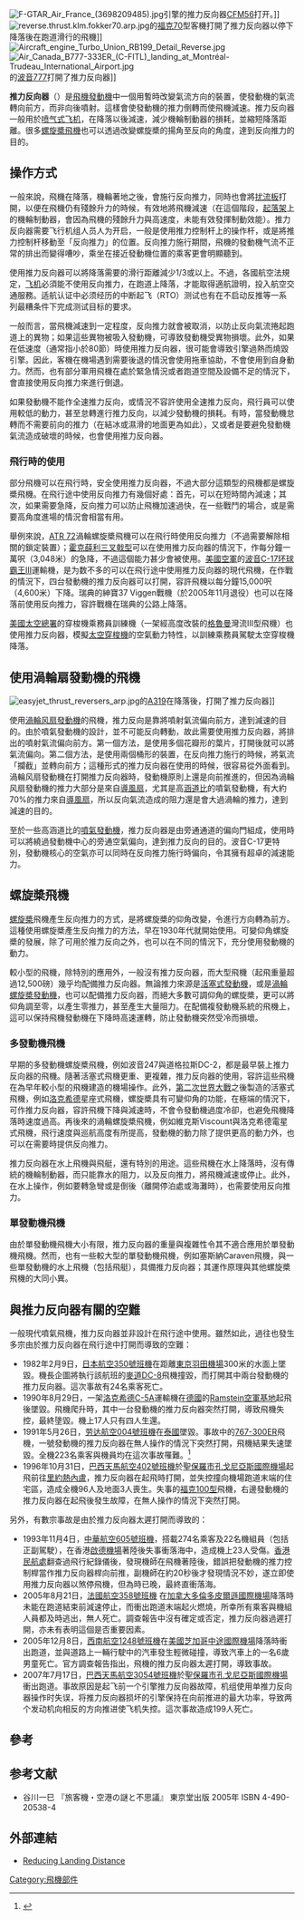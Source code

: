 {{NoteTA
|1=zh-tw:噴射機;zh-cn:喷气式飞机;
}}
{{cleanup-jargon|time=2013-03-13T09:41:26+00:00}}
[[File:F-GTAR_Air_France_(3698209485).jpg|thumb]]引擎的推力反向器[[CFM56|CFM56]]打开。]]
[[File:reverse.thrust.klm.fokker70.arp.jpg|thumb]]的[[福克70|福克70]]型客機打開了推力反向器以停下降落後在跑道滑行的飛機]]
[[File:Aircraft_engine_Turbo_Union_RB199_Detail_Reverse.jpg|thumb]]
[[File:Air_Canada_B777-333ER_(C-FITL)_landing_at_Montréal-Trudeau_International_Airport.jpg|thumb]]的[[波音777|波音777]]打開了推力反向器]]

'''推力反向器'''（{{lang-en|thrust reversal}}）是[[飛機發動機|飛機發動機]]中一個用暫時改變氣流方向的裝置，使發動機的氣流轉向前方，而非向後噴射。這樣會使發動機的推力倒轉而使飛機減速。推力反向器一般用於[[喷气式飞机|喷气式飞机]]，在降落以後減速，減少機輪制動器的損耗，並縮短降落距離。很多[[螺旋槳飛機|螺旋槳飛機]]也可以透過改變螺旋槳的揚角至反向的角度，達到反向推力的目的。

== 操作方式 ==
一般來說，飛機在降落，機輪著地之後，會施行反向推力，同時也會將[[扰流板|扰流板]]打開，以便在飛機仍有殘餘升力的時候，有效地將飛機減速（在這個階段，[[起落架|起落架]]上的機輪制動器，會因為飛機的殘餘升力與高速度，未能有效發揮制動效能）。推力反向器需要飞行机组人员人为开启，一般是使用推力控制杆上的操作杆，或是將推力控制杆移動至「反向推力」的位置。反向推力施行期間，飛機的發動機气流不正常的排出而變得嘈吵，乘坐在接近發動機位置的乘客更會明顯聽到。

使用推力反向器可以將降落需要的滑行距離減少1/3或以上。不過，各國航空法規定，[[飞机|飞机]]必須能不使用反向推力，在跑道上降落，才能取得適航證明，投入航空交通服務。适航认证中必须经历的中断起飞（RTO）测试也有在不启动反推等一系列最糟条件下完成测试目标的要求。

一般而言，當飛機減速到一定程度，反向推力就會被取消，以防止反向氣流捲起跑道上的異物；如果這些異物被吸入發動機，可導致發動機受異物損壞。此外，如果在低速度（通常指小於80節）時使用推力反向器，很可能會導致引擎過熱而燒毀引擎。因此，客機在機場遇到需要後退的情況會使用拖車協助，不會使用到自身動力。然而，也有部分軍用飛機在處於緊急情況或者跑道空間及設備不足的情況下，會直接使用反向推力來進行倒退。

如果發動機不能作全速推力反向，或情況不容許使用全速推力反向，飛行員可以使用較低的動力，甚至怠轉進行推力反向，以減少發動機的損耗。有時，當發動機怠轉而不需要前向的推力（在結冰或濕滑的地面更為如此），又或者是要避免發動機氣流造成破壞的時候，也會使用推力反向器。

=== 飛行時的使用 ===
部分飛機可以在飛行時，安全使用推力反向器，不過大部分這類型的飛機都是螺旋槳飛機。在飛行途中使用反向推力有幾個好處：首先，可以在短時間內減速；其次，如果需要急降，反向推力可以防止飛機加速過快，在一些戰鬥的場合，或是需要高角度進場的情況會相當有用。

舉例來說，[[ATR_72|ATR 72]]渦輪螺旋槳飛機可以在飛行時使用反向推力（不過需要解除相關的鎖定裝置）；[[霍克薛利三叉戟型|霍克薛利三叉戟型]]可以在使用推力反向器的情況下，作每分鐘一萬呎（3,048米）的急降，不過這個能力甚少會被使用。[[美國空軍|美國空軍]]的[[波音C-17环球霸王III|波音C-17环球霸王III]]運輸機，是为数不多的可以在飛行途中使用推力反向器的現代飛機，在作戰的情況下，四台發動機的推力反向器可以打開，容許飛機以每分鐘15,000呎（4,600米）下降。瑞典的紳寶37 Viggen戰機（於2005年11月退役）也可以在降落前使用反向推力，容許戰機在瑞典的公路上降落。

[[美国国家航空航天局|美國太空總署]]的穿梭機乘務員訓練機（一架經高度改裝的[[格魯曼|格魯曼]]灣流III型飛機）也使用推力反向器，模擬[[太空穿梭機|太空穿梭機]]的空氣動力特性，以訓練乘務員駕駛太空穿梭機降落。



== 使用渦輪扇發動機的飛機 ==

[[File:easyjet_thrust_reversers_arp.jpg|thumb]]的[[空中巴士A320|A319]]在降落後，打開了推力反向器]]

使用[[涡轮风扇发动机|渦輪风扇發動機]]的飛機，推力反向是靠將噴射氣流偏向前方，達到減速的目的。由於噴氣發動機的設計，並不可能反向轉動，故此需要使用推力反向器，將排出的噴射氣流偏向前方。第一個方法，是使用多個花瓣形的葉片，打開後就可以將氣流偏向。第二個方法，是使用兩個桶形的裝置，在反向推力施行的時候，將氣流「攔截」並轉向前方；這種形式的推力反向器在使用的時候，很容易從外面看到。
渦輪风扇發動機在打開推力反向器時，發動機原則上還是向前推進的，但因為渦輪风扇發動機的推力大部分是來自[[導風扇|導風扇]]，尤其是高[[涵道比|涵道比]]的噴氣發動機，有大約70%的推力來自[[導風扇|導風扇]]，所以反向氣流造成的阻力還是會大過渦輪的推力，達到減速的目的。

至於一些高涵道比的[[噴氣發動機|噴氣發動機]]，推力反向器是由旁通通道的偏向門組成，使用時可以將繞過發動機中心的旁通空氣偏向，達到推力反向的目的。波音C-17更特別，發動機核心的空氣亦可以同時在反向推力施行時偏向，令其擁有超卓的減速能力。

== 螺旋槳飛機 ==
[[螺旋槳|螺旋槳]]飛機產生反向推力的方式，是將螺旋槳的仰角改變，令進行方向轉為前方。這種使用螺旋槳產生反向推力的方法，早在1930年代就開始使用。可變仰角螺旋槳的發展，除了可用於推力反向之外，也可以在不同的情況下，充分使用發動機的動力。

較小型的飛機，除特別的應用外，一般沒有推力反向器，而大型飛機（起飛重量超過12,500磅）幾乎均配備推力反向器。無論推力來源是[[活塞式發動機|活塞式發動機]]，或是[[渦輪螺旋槳發動機|渦輪螺旋槳發動機]]，也可以配備推力反向器，而絕大多數可調仰角的螺旋槳，更可以將仰角調至零，以產生零推力，甚至產生大量阻力。在配備複發動機系統的飛機上，這可以保持飛機發動機在下降時高速運轉，防止發動機突然受冷而損壞。

=== 多發動機飛機 ===
早期的多發動機螺旋槳飛機，例如波音247與道格拉斯DC-2，都是最早裝上推力反向器的飛機。隨著活塞式飛機更重、更複雜，推力反向器的使用，容許這些飛機在為早年較小型的飛機建造的機場操作。此外，[[第二次世界大戰|第二次世界大戰]]之後製造的活塞式飛機，例如[[洛克希德|洛克希德]]星座式飛機，螺旋槳具有可變仰角的功能，在極端的情況下，可作推力反向器，容許飛機下降與減速時，不會令發動機過度冷卻，也避免飛機降落時速度過高。再後來的渦輪螺旋槳飛機，例如維克斯Viscount與洛克希德電星式飛機，飛行速度與巡航高度有所提高，發動機的動力除了提供更高的動力外，也可以在需要時提供反向推力。

推力反向器在水上飛機與飛艇，還有特別的用途。這些飛機在水上降落時，沒有傳統的機輪制動器，而只能靠水的阻力，以及反向推力，將飛機減速或停止。此外，在水上操作，例如要轉急彎或是倒後（離開停泊處或海灘時），也需要使用反向推力。

=== 單發動機飛機 ===
由於單發動機飛機大小有限，推力反向器的重量與複雜性令其不適合應用於單發動機飛機。然而，也有一些較大型的單發動機飛機，例如塞斯納Caraven飛機，與一些單發動機的水上飛機（包括飛艇），具備推力反向器；其運作原理與其他螺旋槳飛機的大同小異。

== 與推力反向器有關的空難 ==
一般現代噴氣飛機，推力反向器並非設計在飛行途中使用。雖然如此，過往也發生多宗由於推力反向器在飛行途中打開而導致的空難：

*1982年2月9日，[[日本航空350號班機|日本航空350號班機]]在距離[[東京|東京]][[羽田機場|羽田機場]]300米的水面上墜毀。機長企圖將執行該航班的[[麥道|麥道]][[DC-8|DC-8]]飛機撞毀，而打開其中兩台發動機的推力反向器。這次事故有24名乘客死亡。
*1990年8月29日，一架[[洛克希德|洛克希德]][[C-5運輸機|C-5A]]運輸機在[[德國|德國]]的[[拉姆施泰因空軍基地|Ramstein空軍基地]]起飛後墜毀。飛機爬升時，其中一台發動機的推力反向器突然打開，導致飛機失控，最終墬毀。機上17人只有四人生還。
*1991年5月26日，[[劳达航空004號班機|劳达航空004號班機]]在[[泰國|泰國]]墜毀。事故中的[[波音767|767-300ER]]飛機，一號發動機的推力反向器在無人操作的情況下突然打開，飛機結果失速墜毀。全機223名乘客與機員均在這次事故罹難。<ref name="Tailstrike">{{cite web
  | title = 26 May 1991 - Lauda 004
  | publisher = Tailstrike.com: [[Cockpit_Voice_Recorder|Cockpit Voice Recorder]] Database
  | url = http://www.tailstrike.com/260591.htm
  | date = 2004-09-23
  | accessdate = 2006-12-14
  | archive-date = 2019-07-29
  | archive-url = https://web.archive.org/web/20190729201314/http://www.tailstrike.com/260591.htm
  | dead-url = no
  }}</ref>
*1996年10月31日，[[巴西天馬航空402號班機|巴西天馬航空402號班機]]於[[聖保羅_(巴西)|聖保羅市]][[孔戈尼亞斯國際機場|孔戈尼亞斯國際機場]]起飛前往[[里約熱內盧|里約熱內盧]]，推力反向器在起飛時打開，並失控撞向機場跑道末端的住宅區，造成全機96人及地面3人喪生。失事的[[福克100|福克100型]]飛機，右邊發動機的推力反向器在起飛後發生故障，在無人操作的情況下突然打開。

另外，有數宗事故是由於推力反向器太遲打開而導致的：

*1993年11月4日，[[中華航空605號班機|中華航空605號班機]]，搭載274名乘客及22名機組員（包括正副駕駛），在香港[[啟德機場|啟德機場]]著陸後失事衝落海中，造成機上23人受傷。[[香港|香港]][[民航處|民航處]]翻查過飛行紀錄儀後，發現機師在飛機著陸後，錯誤把發動機的推力控制桿當作推力反向器桿向前推，副機師在約20秒後才發現情況不妙，遂立即使用推力反向器以煞停飛機，但為時已晚，最終直衝落海。
*2005年8月21日，[[法國航空358號班機|法國航空358號班機]] 在[[加拿大|加拿大]][[多倫多皮爾遜國際機場|多倫多皮爾遜國際機場]]降落時未能在跑道結束前減速停止，而衝出跑道末端起火燃燒，所幸所有乘客與機組人員都及時逃出，無人死亡。調查報告中沒有確定或否定，推力反向器過遲打開，亦未有表明這個是否重要因素。
*2005年12月8日，[[西南航空1248號班機|西南航空1248號班機]]在[[美國|美國]][[芝加哥中途國際機場|芝加哥中途國際機場]]降落時衝出跑道，並與道路上一輛行駛中的汽車發生輕微碰撞，導致汽車上的一名6歲男童死亡。官方調查報告指出，飛機的推力反向器太遲打開，導致事故。
*2007年7月17日，[[巴西天馬航空3054號班機|巴西天馬航空3054號班機]]於[[聖保羅_(巴西)|聖保羅市]][[孔戈尼亞斯國際機場|孔戈尼亞斯國際機場]]衝出跑道。事故原因是起飞前一个引擎推力反向器故障，机组使用单推力反向器操作时失误，将推力反向器损坏的引擎保持在向前推进的最大功率，导致两个发动机向相反的方向推进使飞机失控。這次事故造成199人死亡。

== 參考 ==
<references />

== 参考文献 ==
* 谷川一巳 『旅客機・空港の謎と不思議』 東京堂出版 2005年 ISBN 4-490-20538-4

== 外部連結 ==
* [http://www.aerospaceweb.org/question/propulsion/q0181.shtml Reducing Landing Distance] {{Wayback|url=http://www.aerospaceweb.org/question/propulsion/q0181.shtml |date=20160305013435 }}

{{航空器部件}}
{{飞机结构}}

[[Category:飛機部件|Category:飛機部件]]